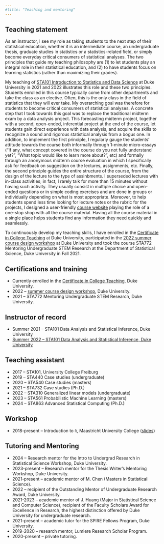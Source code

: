 ```yaml
---
#title: "Teaching and mentoring"
---
```


## Teaching statement

As an instructor, I see my role as taking students to the next step of their statistical education, whether it is an intermediate course, an undergraduate thesis, graduate studies in statistics or a statistics-related field, or simply become everyday critical consumers of statistical analyses. The two principles that guide my teaching philosophy are (1) to let students play an integral role in their statistical education, and (2) to have students focus on learning statistics (rather than maximizing their grades).

My teaching of [STA101 Introduction to Statistics and Data Science](https://rmorsomme.github.io/website/) at Duke University in 2021 and 2022 illustrates this role and these two principles. Students enrolled in this course typically come from other departments and take the class as an elective. Often, this is the only class in the field of statistics that they will ever take. My overarching goal was therefore for students to become critical consumers of statistical analyses. A concrete step that I took towards this goal was to replace the traditional midterm exam by a data analysis project. This forecasting midterm project, together with a second, open-ended, inferential project at the end of the course, let students gain direct experience with data analysis, and acquire the skills to recognize a sound and rigorous statistical analysis from a bogus one. In addition, to implement the first principle, I regularly gauge the students' attitude towards the course both informally through 1-minute micro-essays ("If any, what concept covered in the course do you not fully understand yet?", "What topic would like to learn more about?", etc) and formally through an anonymous midterm course evaluation in which I specifically ask for feedback on suggestion on the lectures, assignments, etc. Finally, the second principle guides the entire structure of the course, from the design of the lecture to the type of assinbments. I superseded lectures with in-class activities; in fact, I rarely talk for more than 15 minutes without having such activity. They usually consist in multiple choice and open-ended questions or in simple coding exercises and are done in groups or individually depending on what is most appropriate. Moreover, to help students spend less time looking for lecture notes or the rubric for the projects, I designed a user-friendly [course website](https://rmorsomme.github.io/website/) playing the role of a one-stop shop with all the course material. Having all the course material in a single place helps students find any information they need quickly and seamlessly.

To continuously develop my teaching skills, I have enrolled in the [Certificate in College Teaching](https://gradschool.duke.edu/professional-development/programs/certificate-college-teaching/) at Duke University, participated in the [2022 summer course design workshop](https://sites.duke.edu/interdisciplinary/2021/11/02/new-opportunity-summer-course-development-grants/) at Duke University and took the course STA772 Mentoring Undergraduate STEM Research at the Department of Statistical Science, Duke University in Fall 2021.

## Certifications and training

-   Currently enrolled in the [Certificate in College Teaching](https://gradschool.duke.edu/professional-development/programs/certificate-college-teaching/), Duke University.
-   2022 -- [summer course design workshop](https://interdisciplinary.duke.edu/opportunities/summer-course-development-grants/), Duke University.
-   2021 – STA772 Mentoring Undergraduate STEM Research, Duke University.

## Instructor of record

-   Summer 2021 -- STA101 Data Analysis and Statistical Inference, Duke University
-   [Summer 2022 -- STA101 Data Analysis and Statistical Inference, Duke University](https://rmorsomme.github.io/website/)

## Teaching assistant

-   2017 -- STA101, University College Freiburg
-   2019 -- STA440 Case studies (undergraduate)
-   2020 -- STA540 Case studies (masters)
-   2021 -- STA732 Case studies (Ph.D.)
-   2022 -- STA310 Generalized linear models (undergraduate)
-   2023 -- STA561 Probabilistic Machine Learning (masters)
-   2024 – STA863 Advanced Statistical Computing (Ph.D.)

## Workshop

-   2018-present -- Introduction to `R`, Maastricht University College ([slides](/documents/Intro%20to%20R.html))

## Tutoring and Mentoring

-   2024 – Research mentor for the Intro to Undergrad Research in Statistical Science Workshop, Duke University.
-   2023-present – Research mentor for the Thesis Writer's Mentoring Workshop, Duke University.
-   2021-present -- academic mentor of M. Chen (Masters in Statistical Science).
-   2022 -- recipient of the Outstanding Mentor of Undergraduate Research Award, Duke University.
-   2021-2023 -- academic mentor of J. Huang (Major in Statistical Science and Computer Science), recipient of the Faculty Scholars Award for Excellence in Research, the highest distinction offered by Duke University for undergraduate research.
-   2021-present -- academic tutor for the SPIRE Fellows Program, Duke University.
-   2019-2020 -- research mentor, Lumiere Research Scholar Program.
-   2020-present – private tutoring.

